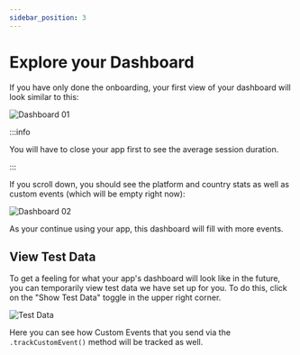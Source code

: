 ```yaml
---
sidebar_position: 3 
---
```


# Explore your Dashboard 

If you have only done the onboarding, your first view of your dashboard will look similar to this:

![Dashboard 01](./img/dashboard01.png)

:::info

You will have to close your app first to see the average session duration.

:::

If you scroll down, you should see the platform and country stats as well as custom events (which will be empty right now):

![Dashboard 02](./img/dashboard02.png)

As your continue using your app, this dashboard will fill with more events.

## View Test Data

To get a feeling for what your app's dashboard will look like in the future, you can temporarily view test data we have set up for you. To do this, click on the "Show Test Data" toggle in the upper right corner.

![Test Data](./img/testData.png)

Here you can see how Custom Events that you send via the `.trackCustomEvent()` method will be tracked as well.